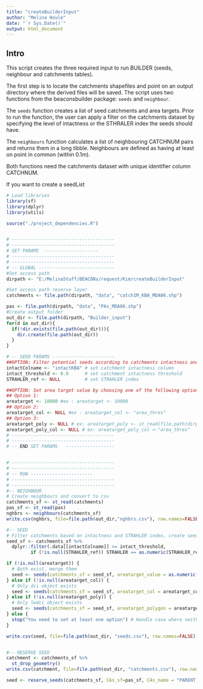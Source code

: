 ```yaml
---
title: "createBuilderInput"
author: "Melina Houle"
date: "`r Sys.Date()`"
output: html_document
---
```


## Intro

This script creates the three required input to run BUILDER (seeds, neighbour and catchments tables).  

The first step is to locate the catchments shapefiles and point on an output directory where the derived files will be saved. The script uses two functions from the beaconsbuilder package: `seeds` and `neighbour`. 

The `seeds` function creates a list of seed catchments and area targets. Prior to run the function, the user can apply a filter on the catchments dataset by specifying the level of intactness or the STHRALER index the seeds should have.  

The `neighbours` function calculates a list of neighbouring CATCHNUM pairs and returns them in a long tibble. Neighbours are defined as having at least on point in common (within 0.1m).

Both functions need the catchments dataset with unique identifier column CATCHNUM.

If you want to create a seedList 


```r
# Load libraries
library(sf)
library(dplyr)
library(utils)

source("./project_dependencies.R")


# --------------------------------------
# --------------------------------------
# SET PARAMS  --------------------
# --------------------------------------
# --------------------------------------
# -- GLOBAL ----------------------------
#Set access path 
dirpath <- "E:/MelinaStuff/BEACONs/request/Kim/createBuilderInput"

#Set access path reserve layer
catchments <- file.path(dirpath, "data", "catch1M_KBA_MDA06.shp")

pas <- file.path(dirpath, "data", "PAs_MDA06.shp")
#Create output folder
out_dir <- file.path(dirpath, "Builder_input")
for(d in out_dir){
  if(!dir.exists(file.path(out_dir))){
    dir.create(file.path(out_dir))
  }
}

# -- SEED PARAMS -----------------------
##OPTION: Filter potential seeds according to catchments intactness and STHRALER index
intactColname <- "intactKBA" # set catchment intactness column
intact_threshold <- 0.9      # set catchment intactness threshold
STRAHLER_ref <- NULL         # set STRAHLER index

##OPTION: Set area target value by choosing one of the following options. Leave argument to NULL  if not chosen
## Option 1:
areatarget <- 10000 #ex : areatarget <- 10000
## Option 2:
areatarget_col <- NULL #ex : areatarget_col <- "area_thres" 
## Option 3:
areatarget_poly <- NULL # ex: areatarget_poly <- st_read(file.path(dirpath, "data", "poly_areatarget.shp"))
areatarget_poly_col <- NULL # ex: areatarget_poly_col <-"area_thres"
# --------------------------------------
# --------------------------------------
# -- END SET PARAMS   ------------------


# --------------------------------------
# --------------------------------------
# -- RUN -----------------------
# --------------------------------------
# --------------------------------------
#-- NEIGHBOUR
# Create neighbours and convert to csv
catchments_sf <- st_read(catchments)
pas_sf <- st_read(pas)
nghbrs <- neighbours(catchments_sf)
write.csv(nghbrs, file=file.path(out_dir,"nghbrs.csv"), row.names=FALSE) 

#-- SEED
# Filter catchments based on intactness and STRAHLER index, create seeds and convert to csv
seed_sf <- catchments_sf %>%
  dplyr::filter(.data[[intactColname]] >= intact_threshold, 
         if (!is.null(STRAHLER_ref)) STRAHLER == as.numeric(STRAHLER_ref) else TRUE)

if (!is.null(areatarget)) {
  # Both exist, merge them
  seed <- seeds(catchments_sf = seed_sf, areatarget_value = as.numeric(areatarget))
} else if (!is.null(areatarget_col)) {
  # Only dci object exists
  seed <- seeds(catchments_sf = seed_sf, areatarget_col = areatarget_col)
} else if (!is.null(areatarget_poly)) {
  # Only lwdci object exists
  seed <- seeds(catchments_sf = seed_sf, areatarget_polygon = areatarget_poly, areatarget_polygon_col = areatarget_poly_col)
} else {
  stop("You need to set at least one option") # Handle case where neither exists
}

write.csv(seed, file=file.path(out_dir, "seeds.csv"), row.names=FALSE) # Convert neighbours table to csv file.


#-- RESERVE SEED
catchment <- catchments_sf %>%
  st_drop_geometry()
write.csv(catchment, file=file.path(out_dir, "catchments.csv"), row.names=FALSE) # Convert neighbours table to csv file.

seed <- reserve_seeds(catchments_sf, CAs_sf=pas_sf, CAs_name = "PARENT_ID", areatarget_value = 10000, joinType = "INTERSECT", out_dir = file.path(dirpath, "Builder_input"))

```
